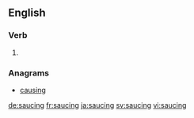 
==English==

===Verb===
{{head|en|present participle}}

# {{present participle of|sauce|lang=en|nocat=1}}

===Anagrams===
* [[causing#English|causing]]

[[de:saucing]]
[[fr:saucing]]
[[ja:saucing]]
[[sv:saucing]]
[[vi:saucing]]